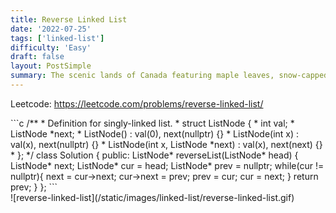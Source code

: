 ```yaml
---
title: Reverse Linked List
date: '2022-07-25'
tags: ['linked-list']
difficulty: 'Easy'
draft: false
layout: PostSimple
summary: The scenic lands of Canada featuring maple leaves, snow-capped mountains, turquoise lakes and Toronto. Take in the sights in this photo gallery exhibition and see how easy it is to replicate with some MDX magic and tailwind classes.
---
```


Leetcode: https://leetcode.com/problems/reverse-linked-list/

<div className="grid grid-cols-5">
  <div className="col-span-3">
    ```c
    /**
    * Definition for singly-linked list.
    * struct ListNode {
    *     int val;
    *     ListNode *next;
    *     ListNode() : val(0), next(nullptr) {}
    *     ListNode(int x) : val(x), next(nullptr) {}
    *     ListNode(int x, ListNode *next) : val(x), next(next) {}
    * };
    */
    class Solution {
    public:
        ListNode* reverseList(ListNode* head) {
            ListNode* next;
            ListNode* cur = head;
            ListNode* prev = nullptr;
            while(cur != nullptr){
                next = cur->next;
                cur->next = prev;
                prev = cur;
                cur = next;
            }
            return prev;
        }
    };
    ```
  </div>
  <div className="col-span-2">
    ![reverse-linked-list](/static/images/linked-list/reverse-linked-list.gif)
  </div>
</div>

